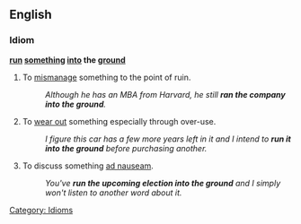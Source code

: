 ==English==

===Idiom===

'''[[run]] [[something]] [[into]] the [[ground]]'''

# To [[mismanage]] something to the point of ruin. 
#: ''Although he has an MBA from Harvard, he still '''ran the company into the ground'''.''
# To [[wear out]] something especially through over-use. 
#: ''I figure this car has a few more years left in it and I intend to '''run it into the ground''' before purchasing another.''
# To discuss something [[ad nauseam]].
#: ''You've '''run the upcoming election into the ground''' and I simply won't listen to another word about it.''

[[Category: Idioms]]